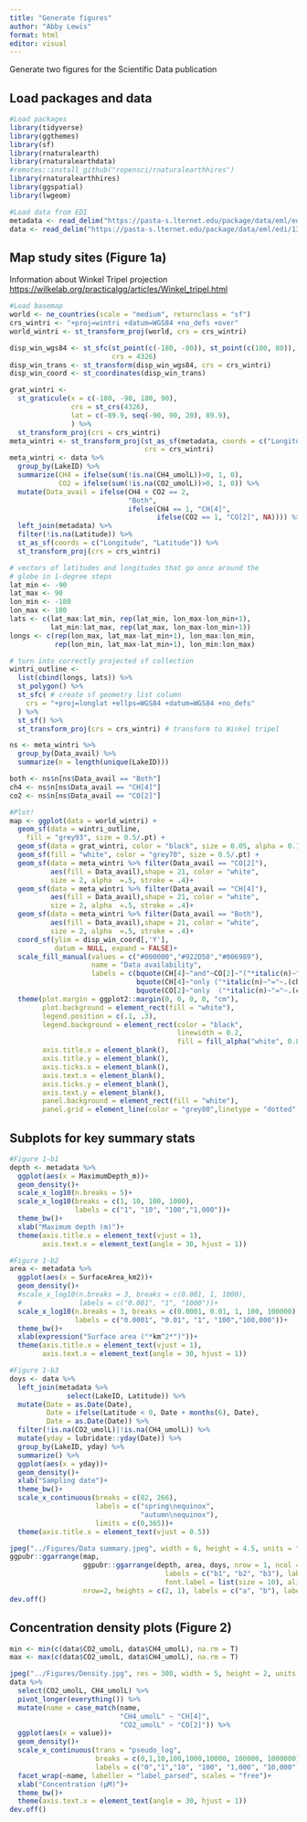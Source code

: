 ```yaml
---
title: "Generate figures"
author: "Abby Lewis"
format: html
editor: visual
---
```


Generate two figures for the Scientific Data publication

## Load packages and data

```r
#Load packages
library(tidyverse)
library(ggthemes)
library(sf)
library(rnaturalearth)
library(rnaturalearthdata)
#remotes::install_github("ropensci/rnaturalearthhires")
library(rnaturalearthhires)
library(ggspatial)
library(lwgeom)

#Load data from EDI
metadata <- read_delim("https://pasta-s.lternet.edu/package/data/eml/edi/1311/1/fadd3eaa25b5fdd1fc4efba70e660579", delim = ";")
data <- read_delim("https://pasta-s.lternet.edu/package/data/eml/edi/1311/1/ca2482ef3c43f053ae13cdf2bf5ba7a8", delim = ";")
```

## Map study sites (Figure 1a)

Information about Winkel Tripel projection <https://wilkelab.org/practicalgg/articles/Winkel_tripel.html>

```r
#Load basemap
world <- ne_countries(scale = "medium", returnclass = "sf")
crs_wintri <- "+proj=wintri +datum=WGS84 +no_defs +over"
world_wintri <- st_transform_proj(world, crs = crs_wintri)

disp_win_wgs84 <- st_sfc(st_point(c(-180, -80)), st_point(c(180, 80)),
                         crs = 4326)
disp_win_trans <- st_transform(disp_win_wgs84, crs = crs_wintri)
disp_win_coord <- st_coordinates(disp_win_trans)

grat_wintri <- 
  st_graticule(x = c(-180, -90, 180, 90),
               crs = st_crs(4326),
               lat = c(-89.9, seq(-90, 90, 20), 89.9),
               ) %>%
  st_transform_proj(crs = crs_wintri)
meta_wintri <- st_transform_proj(st_as_sf(metadata, coords = c("Longitude", "Latitude")), 
                                 crs = crs_wintri)
meta_wintri <- data %>%
  group_by(LakeID) %>%
  summarize(CH4 = ifelse(sum(!is.na(CH4_umolL))>0, 1, 0),
            CO2 = ifelse(sum(!is.na(CO2_umolL))>0, 1, 0)) %>%
  mutate(Data_avail = ifelse(CH4 + CO2 == 2,
                             "Both",
                             ifelse(CH4 == 1, "CH[4]",
                                    ifelse(CO2 == 1, "CO[2]", NA)))) %>%
  left_join(metadata) %>%
  filter(!is.na(Latitude)) %>%
  st_as_sf(coords = c("Longitude", "Latitude")) %>%
  st_transform_proj(crs = crs_wintri) 

# vectors of latitudes and longitudes that go once around the 
# globe in 1-degree steps
lat_min <- -90
lat_max <- 90
lon_min <- -180
lon_max <- 180
lats <- c(lat_max:lat_min, rep(lat_min, lon_max-lon_min+1), 
          lat_min:lat_max, rep(lat_max, lon_max-lon_min+1))
longs <- c(rep(lon_max, lat_max-lat_min+1), lon_max:lon_min, 
           rep(lon_min, lat_max-lat_min+1), lon_min:lon_max)

# turn into correctly projected sf collection
wintri_outline <- 
  list(cbind(longs, lats)) %>%
  st_polygon() %>%
  st_sfc( # create sf geometry list column
    crs = "+proj=longlat +ellps=WGS84 +datum=WGS84 +no_defs"
  ) %>% 
  st_sf() %>%
  st_transform_proj(crs = crs_wintri) # transform to Winkel tripel

ns <- meta_wintri %>%
  group_by(Data_avail) %>%
  summarize(n = length(unique(LakeID)))

both <- ns$n[ns$Data_avail == "Both"]
ch4 <- ns$n[ns$Data_avail == "CH[4]"]
co2 <- ns$n[ns$Data_avail == "CO[2]"]

#Plot!
map <- ggplot(data = world_wintri) +
  geom_sf(data = wintri_outline,
    fill = "grey93", size = 0.5/.pt) + 
  geom_sf(data = grat_wintri, color = "black", size = 0.05, alpha = 0.1) + 
  geom_sf(fill = "white", color = "grey70", size = 0.5/.pt) +
  geom_sf(data = meta_wintri %>% filter(Data_avail == "CO[2]"),
          aes(fill = Data_avail),shape = 21, color = "white", 
          size = 2, alpha  =.5, stroke = .4)+
  geom_sf(data = meta_wintri %>% filter(Data_avail == "CH[4]"),
          aes(fill = Data_avail),shape = 21, color = "white", 
          size = 2, alpha  =.5, stroke = .4)+
  geom_sf(data = meta_wintri %>% filter(Data_avail == "Both"),
          aes(fill = Data_avail),shape = 21, color = "white", 
          size = 2, alpha  =.5, stroke = .4)+
  coord_sf(ylim = disp_win_coord[,'Y'],
           datum = NULL, expand = FALSE)+
  scale_fill_manual(values = c("#000000","#922D50","#006989"),
                    name = "Data availability",
                    labels = c(bquote(CH[4]~"and"~CO[2]~"("*italic(n)~"="~.(both)*")"), 
                               bquote(CH[4]~"only ("*italic(n)~"="~.(ch4)*")"),
                               bquote(CO[2]~"only  ("*italic(n)~"="~.(co2)*")")))+
  theme(plot.margin = ggplot2::margin(0, 0, 0, 0, "cm"),
        plot.background = element_rect(fill = "white"),
        legend.position = c(.1, .3),
        legend.background = element_rect(color = "black", 
                                         linewidth = 0.2, 
                                         fill = fill_alpha("white", 0.8)),
        axis.title.x = element_blank(),
        axis.title.y = element_blank(),
        axis.ticks.x = element_blank(),
        axis.text.x = element_blank(),
        axis.ticks.y = element_blank(),
        axis.text.y = element_blank(),
        panel.background = element_rect(fill = "white"),
        panel.grid = element_line(color = "grey80",linetype = "dotted", linewidth = 0.0001))
```

## Subplots for key summary stats

```r
#Figure 1-b1
depth <- metadata %>%
  ggplot(aes(x = MaximumDepth_m))+
  geom_density()+
  scale_x_log10(n.breaks = 5)+
  scale_x_log10(breaks = c(1, 10, 100, 1000), 
                labels = c("1", "10", "100","1,000"))+
  theme_bw()+
  xlab("Maximum depth (m)")+
  theme(axis.title.x = element_text(vjust = 1),
        axis.text.x = element_text(angle = 30, hjust = 1))

#Figure 1-b2
area <- metadata %>%
  ggplot(aes(x = SurfaceArea_km2))+
  geom_density()+
  #scale_x_log10(n.breaks = 3, breaks = c(0.001, 1, 1000), 
  #              labels = c("0.001", "1", "1000"))+
  scale_x_log10(n.breaks = 3, breaks = c(0.0001, 0.01, 1, 100, 100000), 
                labels = c("0.0001", "0.01", "1", "100","100,000"))+
  theme_bw()+
  xlab(expression("Surface area ("*km^2*")"))+
  theme(axis.title.x = element_text(vjust = 1),
        axis.text.x = element_text(angle = 30, hjust = 1))

#Figure 1-b3
doys <- data %>%
  left_join(metadata %>%
              select(LakeID, Latitude)) %>%
  mutate(Date = as.Date(Date),
         Date = ifelse(Latitude < 0, Date + months(6), Date),
         Date = as.Date(Date)) %>%
  filter(!is.na(CO2_umolL)|!is.na(CH4_umolL)) %>%
  mutate(yday = lubridate::yday(Date)) %>%
  group_by(LakeID, yday) %>%
  summarize() %>%
  ggplot(aes(x = yday))+
  geom_density()+
  xlab("Sampling date")+
  theme_bw()+
  scale_x_continuous(breaks = c(82, 266),
                     labels = c("spring\nequinox",
                                "autumn\nequinox"),
                     limits = c(0,365))+
  theme(axis.title.x = element_text(vjust = 0.5))

jpeg("../Figures/Data summary.jpeg", width = 6, height = 4.5, units = "in", res = 300)
ggpubr::ggarrange(map, 
                  ggpubr::ggarrange(depth, area, doys, nrow = 1, ncol = 3, 
                                      labels = c("b1", "b2", "b3"), label.x = -0.03,
                                      font.label = list(size = 10), align = "h"), 
                  nrow=2, heights = c(2, 1), labels = c("a", "b"), label.y = c(1, 1.15))
dev.off()
```

## Concentration density plots (Figure 2)

```r
min <- min(c(data$CO2_umolL, data$CH4_umolL), na.rm = T)
max <- max(c(data$CO2_umolL, data$CH4_umolL), na.rm = T)

jpeg("../Figures/Density.jpg", res = 300, width = 5, height = 2, units = "in")
data %>%
  select(CO2_umolL, CH4_umolL) %>%
  pivot_longer(everything()) %>%
  mutate(name = case_match(name,
                           "CH4_umolL" ~ "CH[4]",
                           "CO2_umolL" ~ "CO[2]")) %>%
  ggplot(aes(x = value))+
  geom_density()+
  scale_x_continuous(trans = "pseudo_log", 
                     breaks = c(0,1,10,100,1000,10000, 100000, 1000000),
                     labels = c("0","1","10", "100", "1,000", "10,000","100,000", "1,000,000")) +
  facet_wrap(~name, labeller = "label_parsed", scales = "free")+
  xlab("Concentration (µM)")+
  theme_bw()+
  theme(axis.text.x = element_text(angle = 30, hjust = 1))
dev.off()
```
